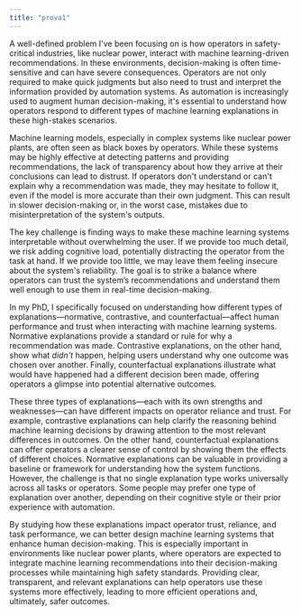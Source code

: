 ```yaml
---
title: "prova1"
---
```


A well-defined problem I\'ve been focusing on is how operators in safety-critical industries, like nuclear power, interact with machine learning-driven recommendations. In these environments, decision-making is often time-sensitive and can have severe consequences. Operators are not only required to make quick judgments but also need to trust and interpret the information provided by automation systems. As automation is increasingly used to augment human decision-making, it\'s essential to understand how operators respond to different types of machine learning explanations in these high-stakes scenarios.

Machine learning models, especially in complex systems like nuclear power plants, are often seen as black boxes by operators. While these systems may be highly effective at detecting patterns and providing recommendations, the lack of transparency about how they arrive at their conclusions can lead to distrust. If operators don\'t understand or can\'t explain why a recommendation was made, they may hesitate to follow it, even if the model is more accurate than their own judgment. This can result in slower decision-making or, in the worst case, mistakes due to misinterpretation of the system\'s outputs.

The key challenge is finding ways to make these machine learning systems interpretable without overwhelming the user. If we provide too much detail, we risk adding cognitive load, potentially distracting the operator from the task at hand. If we provide too little, we may leave them feeling insecure about the system\'s reliability. The goal is to strike a balance where operators can trust the system's recommendations and understand them well enough to use them in real-time decision-making.

In my PhD, I specifically focused on understanding how different types of explanations---normative, contrastive, and counterfactual---affect human performance and trust when interacting with machine learning systems. Normative explanations provide a standard or rule for why a recommendation was made. Contrastive explanations, on the other hand, show what *didn\'t* happen, helping users understand why one outcome was chosen over another. Finally, counterfactual explanations illustrate what would have happened had a different decision been made, offering operators a glimpse into potential alternative outcomes.

These three types of explanations---each with its own strengths and weaknesses---can have different impacts on operator reliance and trust. For example, contrastive explanations can help clarify the reasoning behind machine learning decisions by drawing attention to the most relevant differences in outcomes. On the other hand, counterfactual explanations can offer operators a clearer sense of control by showing them the effects of different choices. Normative explanations can be valuable in providing a baseline or framework for understanding how the system functions. However, the challenge is that no single explanation type works universally across all tasks or operators. Some people may prefer one type of explanation over another, depending on their cognitive style or their prior experience with automation.

By studying how these explanations impact operator trust, reliance, and task performance, we can better design machine learning systems that enhance human decision-making. This is especially important in environments like nuclear power plants, where operators are expected to integrate machine learning recommendations into their decision-making processes while maintaining high safety standards. Providing clear, transparent, and relevant explanations can help operators use these systems more effectively, leading to more efficient operations and, ultimately, safer outcomes.
